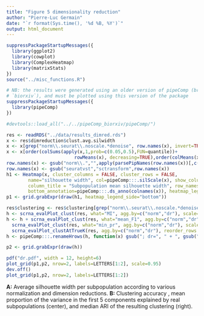```yaml
---
title: "Figure 5 dimensionality reduction"
author: "Pierre-Luc Germain"
date: "`r format(Sys.time(), '%d %B, %Y')`"
output: html_document
---
```


```r
suppressPackageStartupMessages({
  library(ggplot2)
  library(cowplot)
  library(ComplexHeatmap)
  library(matrixStats)
})
source("../misc_functions.R")
```

```r
# NB: the results were generated using an older version of pipeComp (branch 
# `biorxiv`), and must be plotted using this version of the package
suppressPackageStartupMessages({
  library(pipeComp)
})
```

```r
#devtools::load_all("../../pipeComp_biorxiv/pipeComp/")
```

```r
res <- readRDS("../data/results_dimred.rds")
x <- res$dimreduction$clust.avg.silwidth
x <- x[grep("norm\\.seurat\\.noscale.*denoise", row.names(x), invert=TRUE),]
x <- x[order(colSums(apply(x,1,prob=c(0.05,0.5),FUN=quantile))+
                         rowMeans(x), decreasing=TRUE),order(colMeans(x), decreasing=TRUE)]
row.names(x) <- gsub("norm\\.","",apply(parsePipNames(row.names(x))[,c("norm","dr")],1,collapse=" + ",FUN=paste))
row.names(x) <- gsub("seuratvst","sctransform",row.names(x))
h1 <- Heatmap(x, cluster_columns = FALSE, cluster_rows = FALSE, 
        name="silhouette width", col=pipeComp:::.silScale(x), show_column_names = FALSE,
        column_title = "Subpopulation mean silhouette width", row_names_max_width = unit(9,"cm"),
        bottom_annotation=pipeComp:::.ds_anno(colnames(x)), heatmap_legend_param = list(direction="horizontal", legend_width=unit(3, "cm")))
p1 <- grid.grabExpr(draw(h1, heatmap_legend_side="bottom"))

res$clustering <- res$clustering[grep("norm\\.seurat\\.noscale.*denoise", row.names(res$clustering), invert=TRUE),]
h <- scrna_evalPlot_clust(res, what="MI", agg.by=c("norm","dr"), scale=TRUE, anno_legend = FALSE)
h <- h + scrna_evalPlot_clust(res, what="mean_F1", agg.by=c("norm","dr"), scale=TRUE, reorder_rows = h, anno_legend = FALSE) +
  scrna_evalPlot_clust(res, what="min_pr", agg.by=c("norm","dr"), scale=TRUE, reorder_rows = h, anno_legend = FALSE) +
  scrna_evalPlot_clustAtTrueK(res, agg.by=c("norm","dr"), reorder_rows = h, anno_legend = FALSE)
h <- pipeComp:::.renameHrows(h, function(x) gsub("; dr=", " + ", gsub("seuratvst", "sctransform", x)))

p2 <- grid.grabExpr(draw(h))

pdf("dr.pdf", width = 12, height=6)
plot_grid(p1,p2, nrow=2, labels=LETTERS[1:2], scale=0.95)
dev.off()
plot_grid(p1,p2, nrow=2, labels=LETTERS[1:2])
```

**A:** Average silhouette width per subpopulation according to various normalization and dimension reductions. **B:** Clustering accuracy , mean proportion of the variance in the first 5 components explained by real subpopulations (center), and median ARI of the resulting clustering (right).
